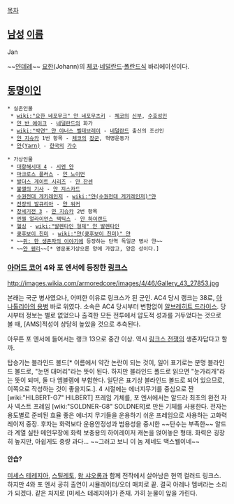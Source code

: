 [[목차]]
== [[남성]] [[이름]] ==
Jan

~~[[얀데레]]~~ [[요한]](Johann)의 [[체코]]·[[네덜란드]]·[[폴란드]]식 바리에이션이다.

== [[동명이인]] ==
 * 실존인물
  * [[wiki:"요한 네포무크" 얀 네포무츠키]] - [[체코]]의 [[신부]], [[수호성인]]
  * [[얀 반 에이크]] - [[네덜란드]]의 화가
  * [[wiki:"박연" 얀 야너스 벨테브레이]] - [[네덜란드]] 출신의 조선인
  * [[얀 지슈카]] 1번 항목 - [[체코]]의 [[장군]], 혁명운동가
  * [[얀(Yarn)]] - [[한국]]의 [[가수]]

 * 가상인물
  * [[대항해시대 4]] - [[시엔 얀]]
  * [[마크로스 플러스]] - [[얀 노이먼]]
  * [[발더스 게이트 시리즈]] - [[얀 잔센]]
  * [[불멸의 기사]] - [[얀 지스카드]]
  * [[수권전대 게키레인저]] - [[wiki:"얀(수권전대 게키레인저)"얀]]
  * [[전장의 발큐리아]] - [[얀 워커]]
  * [[창세기전 3]] - [[얀 지슈카]] 2번 항목 
  * [[엔젤 얼라이언스 택틱스]] - [[얀 하이랜드]]
  * [[헬싱]] - [[wiki:"발렌타인 형제" 얀 발렌타인]]
  * [[쿵후보이 친미]] - [[wiki:"얀(쿵후보이 친미)" 얀]]
  * ~~[[쥐: 한 생존자의 이야기]]에 등장하는 단역 독일군 병사 얀~~
  * ~~[[얀 웬리]]~~[* 영문표기상으론 양에 가깝고, 양은 성이다.]

=== [[아머드 코어]] 4와 포 엔서에 등장한 [[링크스]] ===
http://images.wikia.com/armoredcore/images/4/46/Gallery_43_27853.jpg

본래는 국군 병사였으나, 어떠한 이유로 링크스가 된 군인. AC4 당시 랭크는 38로, [[아나톨리아의 용병]] 바로 위였다. 소속은 AC4 당시부터 변함없이 [[알브레히트 드라이스]]. 당시부터 정보는 별로 없었으나 출격한 모든 전투에서 압도적 성과를 거두었다는 것으로 볼 때, [AMS]적성이 상당히 높았을 것으로 추측된다.

아무튼 포 엔서에 들어서는 랭크 13으로 중간 이상. 역시 [[링크스 전쟁]]의 생존자답다고 할까.

탑승기는 블라인드 볼드[* 이름에서 약간 논란이 되는 것이, 일어 표기로는 분명 블라인드 볼드로, "눈먼 대머리"라는 뜻이 된다. 하지만 블라인드 폴드로 읽으면 "눈가리개"라는 뜻이 되며, 둘 다 엠블렘에 부합한다. 일단은 표기상 블라인드 볼드로 되어 있으므로, 이쪽으로 작성하는 것이 좋을지도.]. 4 시절에는 에너지무기를 중심으로 짠 [wiki:"HILBERT-G7" HILBERT] 프레임 기체를, 포 엔서에서는 알드라 최초의 완전 자사 넥스트 프레임 [wiki:"SOLDNER-G8" SOLDNER]로 만든 기체를 사용한다. 전자는 용도별로 준비된 효율 좋은 에너지 무기들을 운용하기 쉬운 프레임으로 사용하는 고화력 레이저 중장. 후자는 화력보다 운용안정성과 범용성을 중시한 ~~탄수는 부족한~~ 알드라 계열 실탄 메인무장에 화력 보충용의 하이레이저 캐논을 얹어놓은 형태. 화력은 굉장히 높지만, 아쉽게도 중량 과다… ~~그러고 보니 이 놈 제네도 맥스웰이네~~

==== 안습? ====
[[미세스 테레지아]], [[스틸레토]], [[왕 샤오롱]]과 함께 전작에서 살아남은 현역 컬러드 링크스. 하지만 4와 포 엔서 공히 출연이 시뮬레이터/오더 매치로 끝. 결국 아레나 멤버라는 소리가 되겠다. 같은 처지로 [미세스 테레지아]가 존재. 가히 눈물이 앞을 가린다.
